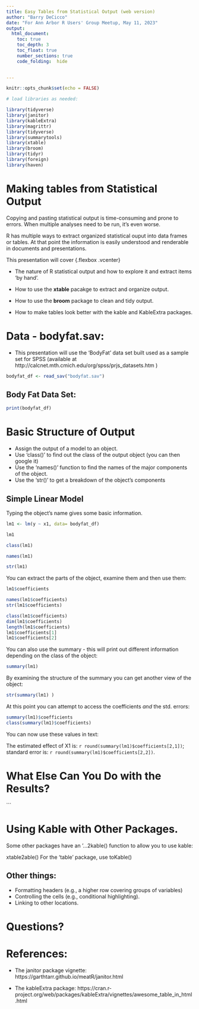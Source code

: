 ```yaml
---
title: Easy Tables from Statistical Output (web version)
author: "Barry DeCicco"
date: "For Ann Arbor R Users' Group Meetup, May 11, 2023"
output:  
  html_document:
    toc: true
    toc_depth: 3
    toc_float: true
    number_sections: true
    code_folding:  hide
    

---
```


```r
knitr::opts_chunk$set(echo = FALSE)
```


```r

# load libraries as needed:

library(tidyverse)
library(janitor)
library(kableExtra)
library(magrittr)
library(tidyverse)
library(summarytools)
library(xtable)
library(broom)
library(tidyr)
library(foreign)
library(haven)


```


# Making tables from Statistical Output

Copying and pasting statistical output is time-consuming
and prone to errors.  When multiple analyses need to be run,
it's even worse.

R has multiple ways to extract organized statistical ouput into data frames or tables. At that point the information is easily understood 
and renderable in documents and presentations.

 This presentation will cover {.flexbox .vcenter}

*   The nature of R statistical output and how to explore it
and extract items 'by hand'.

*   How to use the **xtable** pacakge to extract and organize output.<p>

*   How to use the **broom** package to clean and tidy output.<p>

*   How to make tables look better with the kable and KableExtra packages.<p>



# Data - bodyfat.sav:

*   This presentation will use the 'BodyFat' data set built used as a sample set for SPSS (available at http://calcnet.mth.cmich.edu/org/spss/prjs_datasets.htm )



```r


bodyfat_df <- read_sav("bodyfat.sav")

```

## Body Fat Data Set:

```r

print(bodyfat_df)

```


# Basic Structure of Output


 - Assign the output of a model to an object.
 - Use 'class()' to find out the class of the output object (you can then google it)
 - Use the 'names()' function to find the names of the major components of the object.
 - Use the 'str()' to get a breakdown of the object's components

## Simple Linear Model

Typing the object's name gives some basic information.

```r

lm1 <- lm(y ~ x1, data= bodyfat_df)

```


```r

lm1 


```



```r

class(lm1)

```


```r

names(lm1)

```


```r

str(lm1)

```


You can extract the parts of the object, examine them and then use them:

```r

lm1$coefficients

```


```r

names(lm1$coefficients)
str(lm1$coefficients)


```


```r

class(lm1$coefficients)
dim(lm1$coefficients)
length(lm1$coefficients)
lm1$coefficients[1]
lm1$coefficients[2]

```


You can also use the summary - this will print out different information
depending on the class of the object:


```r

summary(lm1) 

```


By examining the structure of the summary you can get another view of the object:


```r

str(summary(lm1) )

```
At this point you can attempt to access the coefficients *and* the std. errors:

```r

summary(lm1)$coefficients
class(summary(lm1)$coefficients)

```

You can now use these values in text:


The estimated effect of X1 is: `r round(summary(lm1)$coefficients[2,1])`; 
standard error is: `r round(summary(lm1)$coefficients[2,2])`.


# What Else Can You Do with the Results?



```

# Using Kable with Other Packages.

Some other packages have an '...2kable() function to allow you to use kable:

xtable2able()
For the 'table' package, use toKable()

## Other things: 

- Formatting headers (e.g., a higher row covering groups of variables)
- Controlling the cells (e.g., conditional highlighting).
- Linking to other locations.





# Questions?

# References:

 - The janitor package vignette:  https://garthtarr.github.io/meatR/janitor.html
 
 - The kableExtra package:  https://cran.r-project.org/web/packages/kableExtra/vignettes/awesome_table_in_html.html
 


    

